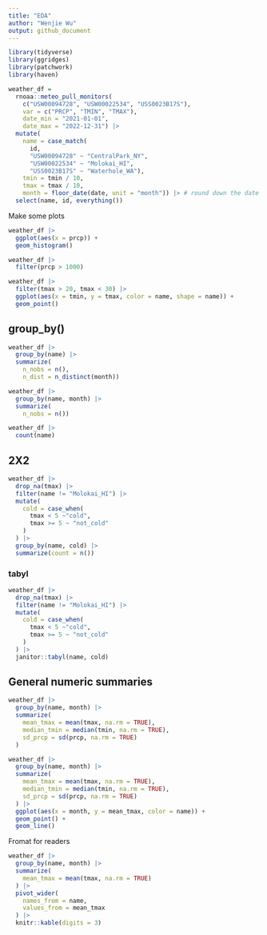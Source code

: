 ```yaml
---
title: "EDA"
author: "Wenjie Wu"
output: github_document
---
```


```r
library(tidyverse)
library(ggridges)
library(patchwork)
library(haven)
```

```r
weather_df = 
  rnoaa::meteo_pull_monitors(
    c("USW00094728", "USW00022534", "USS0023B17S"),
    var = c("PRCP", "TMIN", "TMAX"), 
    date_min = "2021-01-01",
    date_max = "2022-12-31") |>
  mutate(
    name = case_match(
      id, 
      "USW00094728" ~ "CentralPark_NY", 
      "USW00022534" ~ "Molokai_HI",
      "USS0023B17S" ~ "Waterhole_WA"),
    tmin = tmin / 10,
    tmax = tmax / 10,
    month = floor_date(date, unit = "month")) |> # round down the date
  select(name, id, everything())
```

Make some plots
```r
weather_df |>
  ggplot(aes(x = prcp)) +
  geom_histogram()
```

```r
weather_df |>
  filter(prcp > 1000)
```

```r
weather_df |>
  filter(tmax > 20, tmax < 30) |>
  ggplot(aes(x = tmin, y = tmax, color = name, shape = name)) +
  geom_point()
```

## group_by()

```r
weather_df |>
  group_by(name) |>
  summarize(
    n_nobs = n(),
    n_dist = n_distinct(month))

weather_df |>
  group_by(name, month) |>
  summarize(
    n_nobs = n())
```

```r
weather_df |>
  count(name)
```

## 2X2

```r
weather_df |>
  drop_na(tmax) |>
  filter(name != "Molokai_HI") |>
  mutate(
    cold = case_when(
      tmax < 5 ~"cold",
      tmax >= 5 ~ "not_cold"
    )
  ) |>
  group_by(name, cold) |>
  summarize(count = n())
```

### tabyl

```r
weather_df |>
  drop_na(tmax) |>
  filter(name != "Molokai_HI") |>
  mutate(
    cold = case_when(
      tmax < 5 ~"cold",
      tmax >= 5 ~ "not_cold"
    )
  ) |>
  janitor::tabyl(name, cold)
```


## General numeric summaries

```r
weather_df |>
  group_by(name, month) |>
  summarize(
    mean_tmax = mean(tmax, na.rm = TRUE),
    median_tmin = median(tmin, na.rm = TRUE),
    sd_prcp = sd(prcp, na.rm = TRUE)
  )
```

```r
weather_df |>
  group_by(name, month) |>
  summarize(
    mean_tmax = mean(tmax, na.rm = TRUE),
    median_tmin = median(tmin, na.rm = TRUE),
    sd_prcp = sd(prcp, na.rm = TRUE)
  ) |>
  ggplot(aes(x = month, y = mean_tmax, color = name)) +
  geom_point() +
  geom_line()
```

Fromat for readers

```r
weather_df |>
  group_by(name, month) |>
  summarize(
    mean_tmax = mean(tmax, na.rm = TRUE)
  ) |>
  pivot_wider(
    names_from = name,
    values_from = mean_tmax
  ) |>
  knitr::kable(digits = 3)
```